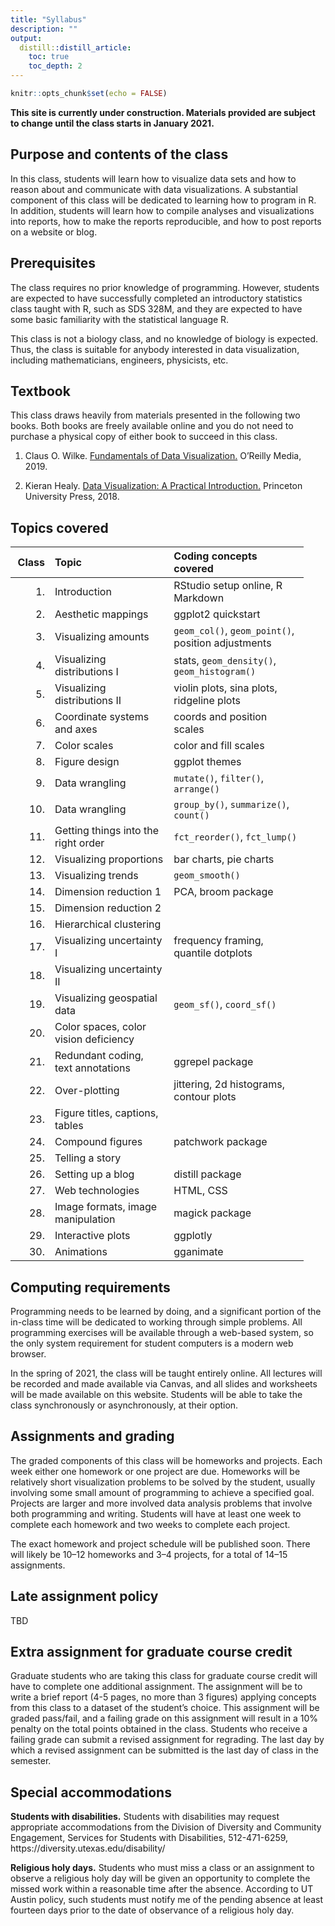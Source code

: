 ```yaml
---
title: "Syllabus"
description: ""
output:
  distill::distill_article:
    toc: true
    toc_depth: 2
---
```


```r
knitr::opts_chunk$set(echo = FALSE)
```

**This site is currently under construction. Materials provided are subject to change until the class starts in January 2021.**

## Purpose and contents of the class

In this class, students will learn how to visualize data sets and how to reason about and communicate with data visualizations. A substantial component of this class will be dedicated to learning how to program in R. In addition, students will learn how to compile analyses and visualizations into reports, how to make the reports reproducible, and how to post reports on a website or blog.

## Prerequisites

The class requires no prior knowledge of programming. However, students are expected to have successfully completed an introductory statistics class taught with R, such as SDS 328M, and they are expected to have some basic familiarity with the statistical language R.

This class is not a biology class, and no knowledge of biology is expected. Thus, the class is suitable for anybody interested in data visualization, including mathematicians, engineers, physicists, etc.

## Textbook

This class draws heavily from materials presented in the following two books. Both books are freely available online and you do not need to purchase a physical copy of either book to succeed in this class.

1. Claus O. Wilke. [Fundamentals of Data Visualization.](https://clauswilke.com/dataviz) O'Reilly Media, 2019.

2. Kieran Healy. [Data Visualization: A Practical Introduction.](https://socviz.co/) Princeton University Press, 2018.

## Topics covered

::: l-page
------------------------------------------------------------------
  Class Topic                       Coding concepts covered
------- --------------------------- ------------------------------
1.      Introduction                RStudio setup online, R Markdown

2.      Aesthetic mappings          ggplot2 quickstart

3.      Visualizing amounts         `geom_col()`, `geom_point()`,
                                    position adjustments

4.      Visualizing distributions I stats, `geom_density()`,
                                    `geom_histogram()`

5.      Visualizing distributions   violin plots, sina plots, ridgeline plots
        II

6.      Coordinate systems and      coords and position scales
        axes
        
7.      Color scales                color and fill scales

8.      Figure design               ggplot themes

9.      Data wrangling              `mutate()`, `filter()`, `arrange()`

10.     Data wrangling              `group_by()`, `summarize()`, `count()`

11.     Getting things into the     `fct_reorder()`, `fct_lump()`
        right order

12.     Visualizing proportions     bar charts, pie charts

13.     Visualizing trends          `geom_smooth()`

14.     Dimension reduction 1       PCA, broom package

15.     Dimension reduction 2        

16.     Hierarchical clustering

17.     Visualizing uncertainty I   frequency framing, quantile dotplots

18.     Visualizing uncertainty II  
        
19.     Visualizing geospatial      `geom_sf()`, `coord_sf()`
        data

20.     Color spaces, color vision
        deficiency
        
21.     Redundant coding, text      ggrepel package
        annotations

22.     Over-plotting               jittering, 2d histograms,
                                    contour plots

23.     Figure titles, captions,
        tables

24.     Compound figures            patchwork package

25.     Telling a story

26.     Setting up a blog           distill package

27.     Web technologies            HTML, CSS

28.     Image formats, image        magick package
        manipulation

29.     Interactive plots           ggplotly

30.     Animations                  gganimate
----------------------------------------------------------------
:::

## Computing requirements

Programming needs to be learned by doing, and a significant portion of the in-class time will be dedicated to working through simple problems. All programming exercises will be available through a web-based system, so the only system requirement for student computers is a modern web browser.

In the spring of 2021, the class will be taught entirely online. All lectures will be recorded and made available via Canvas, and all slides and worksheets will be made available on this website. Students will be able to take the class synchronously or asynchronously, at their option.

## Assignments and grading

The graded components of this class will be homeworks and projects. Each week either one homework or one project are due. Homeworks will be relatively short visualization problems to be solved by the student, usually involving some small amount of programming to achieve a specified goal. Projects are larger and more involved data analysis problems that involve both programming and writing. Students will have at least one week to complete each homework and two weeks to complete each project.

The exact homework and project schedule will be published soon. There will likely be 10--12 homeworks and 3--4 projects, for a total of 14--15 assignments.

## Late assignment policy

TBD

## Extra assignment for graduate course credit

Graduate students who are taking this class for graduate course credit will have to complete one additional assignment. The assignment will be to write a brief report (4-5 pages, no more than 3 figures) applying concepts from this class to a dataset of the student’s choice. This assignment will be graded pass/fail, and a failing grade on this assignment will result in a 10% penalty on the total points obtained in the class. Students who receive a failing grade can submit a revised assignment for regrading. The last day by which a revised assignment can be submitted is the last day of class in the semester.

## Special accommodations

**Students with disabilities.** Students with disabilities may request appropriate accommodations from the Division of Diversity and Community Engagement, Services for Students with Disabilities, 512-471-6259, https://diversity.utexas.edu/disability/

**Religious holy days.** Students who must miss a class or an assignment to observe a religious holy day will be given an opportunity to complete the missed work within a reasonable time after the absence. According to UT Austin policy, such students must notify me of the pending absence at least fourteen days prior to the date of observance of a religious holy day. 

